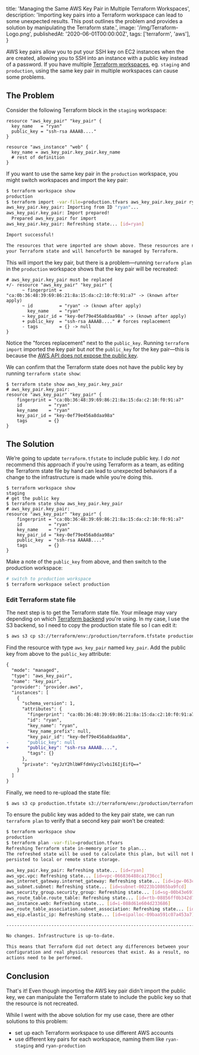   title: 'Managing the Same AWS Key Pair in Multiple Terraform Workspaces',
  description: 'Importing key pairs into a Terraform workspace can lead to some unexpected results. This post outlines the problem and provides a solution by manipulating the Terraform state.',
  image: '/img/Terraform-Logo.png',
  publishedAt: '2020-06-01T00:00:00Z',
  tags: ['terraform', 'aws'],
}

AWS key pairs allow you to put your SSH key on EC2 instances when the are created, allowing you to SSH into an instance with a public key instead of a password. If you have multiple [Terraform workspaces](https://www.terraform.io/docs/state/workspaces.html), eg. `staging` and `production`, using the same key pair in multiple workspaces can cause some problems.

## The Problem
Consider the following Terraform block in the `staging` workspace:
```hcl
resource "aws_key_pair" "key_pair" {
  key_name   = "ryan"
  public_key = "ssh-rsa AAAAB...."
}

resource "aws_instance" "web" {
  key_name = aws_key_pair.key_pair.key_name
  # rest of definition
}
```

If you want to use the same key pair in the `production` workspace, you might switch workspaces and import the key pair:
```sh
$ terraform workspace show
production
$ terraform import -var-file=production.tfvars aws_key_pair.key_pair ryan
aws_key_pair.key_pair: Importing from ID "ryan"...
aws_key_pair.key_pair: Import prepared!
  Prepared aws_key_pair for import
aws_key_pair.key_pair: Refreshing state... [id=ryan]

Import successful!

The resources that were imported are shown above. These resources are now in
your Terraform state and will henceforth be managed by Terraform.
```

This will import the key pair, but there is a problem&mdash;running `terraform plan` in the `production` workspace shows that the key pair will be recreated:
```hcl
# aws_key_pair.key_pair must be replaced
+/- resource "aws_key_pair" "key_pair" {
      ~ fingerprint = "ca:0b:36:48:39:69:86:21:8a:15:da:c2:10:f0:91:a7" -> (known after apply)
      ~ id          = "ryan" -> (known after apply)
        key_name    = "ryan"
      ~ key_pair_id = "key-0ef79e456a8daa98a" -> (known after apply)
      + public_key  = "ssh-rsa AAAAB...." # forces replacement
      - tags        = {} -> null
}
```

Notice the "forces replacement" next to the `public_key`. Running `terraform import` imported the key pair but _not_ the `public_key` for the key pair&mdash;this is because the [AWS API does not expose the public key](https://github.com/terraform-providers/terraform-provider-aws/issues/1092).

We can confirm that the Terraform state does not have the public key by running `terraform state show`:
```hcl
$ terraform state show aws_key_pair.key_pair
# aws_key_pair.key_pair:
resource "aws_key_pair" "key_pair" {
    fingerprint = "ca:0b:36:48:39:69:86:21:8a:15:da:c2:10:f0:91:a7"
    id          = "ryan"
    key_name    = "ryan"
    key_pair_id = "key-0ef79e456a8daa98a"
    tags        = {}
}
```

## The Solution
We’re going to update `terraform.tfstate` to include public key. I *do not* recommend this approach if you’re using Terraform as a team, as editing the Terraform state file by hand can lead to unexpected behaviors if a change to the infrastructure is made while you’re doing this.

```hcl
$ terraform workspace show
staging
# get the public key
$ terraform state show aws_key_pair.key_pair
# aws_key_pair.key_pair:
resource "aws_key_pair" "key_pair" {
    fingerprint = "ca:0b:36:48:39:69:86:21:8a:15:da:c2:10:f0:91:a7"
    id          = "ryan"
    key_name    = "ryan"
    key_pair_id = "key-0ef79e456a8daa98a"
    public_key  = "ssh-rsa AAAAB...."
    tags        = {}
}
```

Make a note of the `public_key` from above, and then switch to the production workspace:
```sh
# switch to production workspace
$ terraform workspace select production
```

### Edit Terraform state file
The next step is to get the Terraform state file. Your mileage may vary depending on which [Terraform backend](https://www.terraform.io/docs/backends/index.html) you're using. In my case, I use the S3 backend, so I need to copy the production state file so I can edit it:
```sh
$ aws s3 cp s3://terraform/env:/production/terraform.tfstate production.tfstate
```

Find the resource with type `aws_key_pair` named `key_pair`. Add the public key from above to the `public_key` attribute:
```diff
{
  "mode": "managed",
  "type": "aws_key_pair",
  "name": "key_pair",
  "provider": "provider.aws",
  "instances": [
    {
      "schema_version": 1,
      "attributes": {
        "fingerprint": "ca:0b:36:48:39:69:86:21:8a:15:da:c2:10:f0:91:a7",
        "id": "ryan",
        "key_name": "ryan",
        "key_name_prefix": null,
        "key_pair_id": "key-0ef79e456a8daa98a",
-       "public_key": null
+       "public_key": "ssh-rsa AAAAB....",
        "tags": {}
      },
      "private": "eyJzY2hlbWFfdmVyc2lvbiI6IjEifQ=="
    }
  ]
}
```

Finally, we need to re-upload the state file:
```sh
$ aws s3 cp production.tfstate s3://terraform/env:/production/terraform.tfstate
```

To ensure the public key was added to the key pair state, we can run `terraform plan` to verify that a second key pair won’t be created:
```sh
$ terraform workspace show
production
$ terraform plan -var-file=production.tfvars
Refreshing Terraform state in-memory prior to plan...
The refreshed state will be used to calculate this plan, but will not be
persisted to local or remote state storage.

aws_key_pair.key_pair: Refreshing state... [id=ryan]
aws_vpc.vpc: Refreshing state... [id=vpc-066836488ca1736cc]
aws_internet_gateway.internet_gateway: Refreshing state... [id=igw-063ceed82c4a9575b]
aws_subnet.subnet: Refreshing state... [id=subnet-00223b10865ba9fcd]
aws_security_group.security_group: Refreshing state... [id=sg-00b43e691cb489f74]
aws_route_table.route_table: Refreshing state... [id=rtb-08856ff0b342d789d]
aws_instance.web: Refreshing state... [id=i-088d61e604d233686]
aws_route_table_association.subnet_association: Refreshing state... [id=rtbassoc-05bfaf2437b843a0c]
aws_eip.elastic_ip: Refreshing state... [id=eipalloc-09baa591c07a453a7]

------------------------------------------------------------------------

No changes. Infrastructure is up-to-date.

This means that Terraform did not detect any differences between your
configuration and real physical resources that exist. As a result, no
actions need to be performed.
```

## Conclusion
That's it! Even though importing the AWS key pair didn't import the public key, we can manipulate the Terraform state to include the public key so that the resource is not recreated.

While I went with the above solution for my use case, there are other solutions to this problem:
- set up each Terraform workspace to use different AWS accounts
- use different key pairs for each workspace, naming them like `ryan-staging` and `ryan-production`
